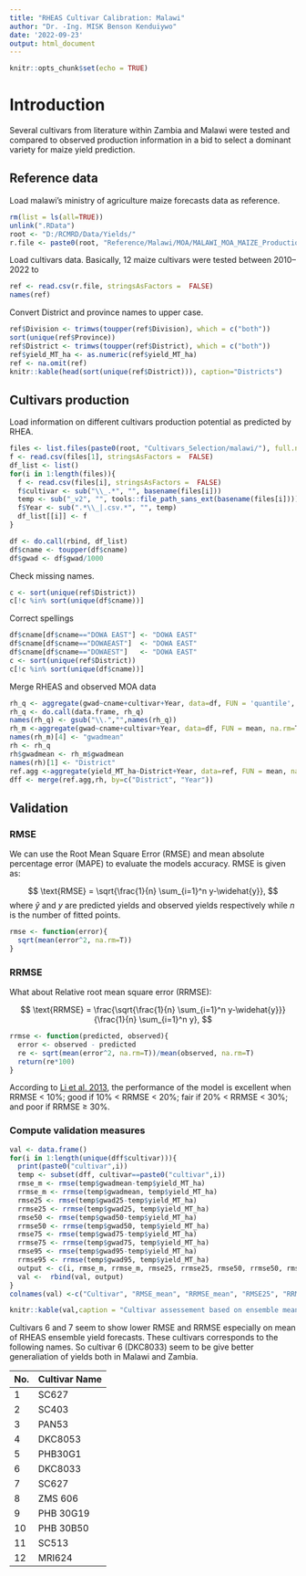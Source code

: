 ```yaml
---
title: "RHEAS Cultivar Calibration: Malawi"
author: "Dr. -Ing. MISK Benson Kenduiywo"
date: '2022-09-23'
output: html_document
---
```


```r
knitr::opts_chunk$set(echo = TRUE)
```

# Introduction

Several cultivars from literature within Zambia and Malawi were tested and compared to observed production information in a bid to select a dominant variety for maize yield prediction.


## Reference data

Load malawi's ministry of agriculture maize forecasts data as reference.

```r
rm(list = ls(all=TRUE))
unlink(".RData")
root <- "D:/RCMRD/Data/Yields/"
r.file <- paste0(root, "Reference/Malawi/MOA/MALAWI_MOA_MAIZE_Production data.csv")
```

Load cultivars data. Basically, 12 maize cultivars were tested between 2010--2022 to 

```r
ref <- read.csv(r.file, stringsAsFactors =  FALSE)
names(ref)
```

Convert District and province names to upper case.

```r
ref$Division <- trimws(toupper(ref$Division), which = c("both"))
sort(unique(ref$Province))
ref$District <- trimws(toupper(ref$District), which = c("both"))
ref$yield_MT_ha <- as.numeric(ref$yield_MT_ha)
ref <- na.omit(ref)
knitr::kable(head(sort(unique(ref$District))), caption="Districts")
```


## Cultivars production

Load information on different cultivars production potential as predicted by RHEA.

```r
files <- list.files(paste0(root, "Cultivars_Selection/malawi/"), full.names = T)
f <- read.csv(files[1], stringsAsFactors =  FALSE)
df_list <- list()
for(i in 1:length(files)){
  f <- read.csv(files[i], stringsAsFactors =  FALSE)
  f$cultivar <- sub("\\_.*", "", basename(files[i]))
  temp <- sub("_v2", "", tools::file_path_sans_ext(basename(files[i])))
  f$Year <- sub(".*\\_|.csv.*", "", temp)
  df_list[[i]] <- f
}

df <- do.call(rbind, df_list)
df$cname <- toupper(df$cname)
df$gwad <- df$gwad/1000
```

Check missing names.

```r
c <- sort(unique(ref$District))
c[!c %in% sort(unique(df$cname))]
```


Correct spellings 

```r
df$cname[df$cname=="DOWA EAST"] <- "DOWA EAST"
df$cname[df$cname=="DOWAEAST"]  <- "DOWA EAST"
df$cname[df$cname=="DOWAEST"]   <- "DOWA EAST"
c <- sort(unique(ref$District))
c[!c %in% sort(unique(df$cname))]
```

Merge RHEAS and observed MOA data

```r
rh_q <- aggregate(gwad~cname+cultivar+Year, data=df, FUN = 'quantile', probs=c(0.25, 0.5, .75, .95), na.rm=T)
rh_q <- do.call(data.frame, rh_q)
names(rh_q) <- gsub("\\.","",names(rh_q))
rh_m <-aggregate(gwad~cname+cultivar+Year, data=df, FUN = mean, na.rm=T) #aggregate(df[,"gwad"], df[,c("cname","cultivar", "Year")], mean, na.rm=T)
names(rh_m)[4] <- "gwadmean"
rh <- rh_q
rh$gwadmean <- rh_m$gwadmean
names(rh)[1] <- "District"
ref.agg <-aggregate(yield_MT_ha~District+Year, data=ref, FUN = mean, na.rm=T)
dff <- merge(ref.agg,rh, by=c("District", "Year"))
```


## Validation

### RMSE
We can use the Root Mean Square Error (RMSE)  and mean absolute percentage error (MAPE) to evaluate the models accuracy. RMSE is given as:

$$
\text{RMSE} = \sqrt{\frac{1}{n} \sum_{i=1}^n y-\widehat{y}},
$$
where $\widehat{y}$  and $y$ are predicted yields and observed yields respectively while *n* is the number of fitted points.

```r
rmse <- function(error){
  sqrt(mean(error^2, na.rm=T))
}

```


### RRMSE

What about Relative root mean square error (RRMSE):

$$
\text{RRMSE} = \frac{\sqrt{\frac{1}{n} \sum_{i=1}^n y-\widehat{y}}}{\frac{1}{n} \sum_{i=1}^n y},
$$


```r
rrmse <- function(predicted, observed){
  error <- observed - predicted
  re <- sqrt(mean(error^2, na.rm=T))/mean(observed, na.rm=T)
  return(re*100)
}
```


According to [Li et al. 2013](ttp://dx.doi.org/10.1016/j.enconman.2013.03.004), the performance of the model is excellent when RRMSE < 10%; good if 10\% < RRMSE < 20\%; fair if 20\% < RRMSE < 30\%; and poor if RRMSE ≥ 30\%.


### Compute validation measures


```r
val <- data.frame()
for(i in 1:length(unique(dff$cultivar))){
  print(paste0("cultivar",i))
  temp <- subset(dff, cultivar==paste0("cultivar",i))
  rmse_m <- rmse(temp$gwadmean-temp$yield_MT_ha)
  rrmse_m <- rrmse(temp$gwadmean, temp$yield_MT_ha)
  rmse25 <- rmse(temp$gwad25-temp$yield_MT_ha)
  rrmse25 <- rrmse(temp$gwad25, temp$yield_MT_ha)
  rmse50 <- rmse(temp$gwad50-temp$yield_MT_ha)
  rrmse50 <- rrmse(temp$gwad50, temp$yield_MT_ha)
  rmse75 <- rmse(temp$gwad75-temp$yield_MT_ha)
  rrmse75 <- rrmse(temp$gwad75, temp$yield_MT_ha)
  rmse95 <- rmse(temp$gwad95-temp$yield_MT_ha)
  rrmse95 <- rrmse(temp$gwad95, temp$yield_MT_ha)
  output <- c(i, rmse_m, rrmse_m, rmse25, rrmse25, rmse50, rrmse50, rmse75, rrmse75, rmse95, rrmse95)
  val <-  rbind(val, output)
}
colnames(val) <-c("Cultivar", "RMSE_mean", "RRMSE_mean", "RMSE25", "RRMSE25", "RMSE50", "RRMSE50", "RMSE75", "RRMSE75", "RMSE95", "RRMSE95")

knitr::kable(val,caption = "Cultivar assessement based on ensemble mean, 25%. 50%, 75% and 95% percentiles respectively.")
```


Cultivars 6 and 7 seem to show lower RMSE and RRMSE especially on mean of RHEAS ensemble yield forecasts. These cultivars corresponds to the following names. So cultivar 6 (DKC8033) seem to be give better generaliation of yields both in Malawi and Zambia.

| No. | Cultivar Name |
| --- | ------------- |
| 1   | SC627         |
| 2   | SC403         |
| 3   | PAN53         |
| 4   | DKC8053       |
| 5   | PHB30G1       |
| 6   | DKC8033       |
| 7   | SC627         |
| 8   | ZMS 606       |
| 9   | PHB 30G19     |
| 10  | PHB 30B50     |
| 11  | SC513         |
| 12  | MRI624        |



